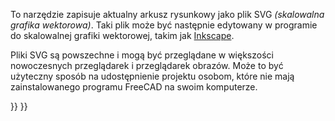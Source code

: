 <languages/>
{{Docnav/pl
|[[Drawing_SpreadsheetView/pl|Widok arkusza kalkulacyjnego]]
|[[Drawing_Workbench/pl|Środowisko pracy Kreślenie]]
|IconL=Drawing_SpreadsheetView.png
|IconC=Workbench_Drawing.svg
|
}}

{{GuiCommand/pl
|Name=Drawing Save
|Name/pl=Drawing - zaspisz SVG
|Workbenches=[[Drawing Workbench|Drawing]], Complete|MenuLocation=Rysunek → Eksportuj stronę...
|Shortcut=brak
|SeeAlso=[[Drawing Open SVG|Drawing Open SVG]]
}}

To narzędzie zapisuje aktualny arkusz rysunkowy jako plik SVG ''(skalowalna grafika wektorowa)''. Taki plik może być następnie edytowany w programie do skalowalnej grafiki wektorowej, takim jak [http://www.inkscape.org Inkscape].

Pliki SVG są powszechne i mogą być przeglądane w większości nowoczesnych przeglądarek i przeglądarek obrazów. Może to być użyteczny sposób na udostępnienie projektu osobom, które nie mają zainstalowanego programu FreeCAD na swoim komputerze.
{{clear}}


{{Docnav/pl
|[[Drawing_SpreadsheetView/pl|Widok arkusza kalkulacyjnego]]
|[[Drawing_Workbench/pl|Środowisko pracy Kreślenie]]
|IconL=Drawing_SpreadsheetView.png
|IconC=Workbench_Drawing.svg
|
}}

{{Drawing Tools navi{{#translation:}}}}
{{Userdocnavi{{#translation:}}}}